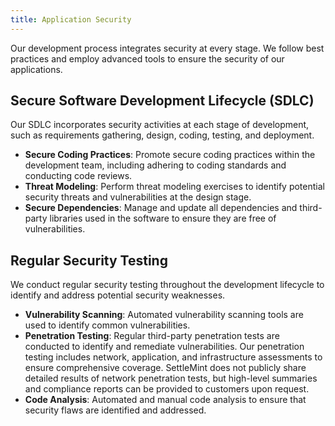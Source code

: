 ```yaml
---
title: Application Security
---
```


Our development process integrates security at every stage. We follow best practices and employ advanced tools to ensure the security of our applications.

## Secure Software Development Lifecycle (SDLC)

Our SDLC incorporates security activities at each stage of development, such as requirements gathering, design, coding, testing, and deployment.

- **Secure Coding Practices**: Promote secure coding practices within the development team, including adhering to coding standards and conducting code reviews.
- **Threat Modeling**: Perform threat modeling exercises to identify potential security threats and vulnerabilities at the design stage.
- **Secure Dependencies**: Manage and update all dependencies and third-party libraries used in the software to ensure they are free of vulnerabilities.

## Regular Security Testing

We conduct regular security testing throughout the development lifecycle to identify and address potential security weaknesses.

- **Vulnerability Scanning**: Automated vulnerability scanning tools are used to identify common vulnerabilities.
- **Penetration Testing**: Regular third-party penetration tests are conducted to identify and remediate vulnerabilities. Our penetration testing includes network, application, and infrastructure assessments to ensure comprehensive coverage. SettleMint does not publicly share detailed results of network penetration tests, but high-level summaries and compliance reports can be provided to customers upon request.
- **Code Analysis**: Automated and manual code analysis to ensure that security flaws are identified and addressed.

